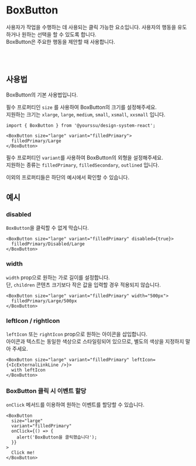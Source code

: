 
<Meta of={BoxButtonStories} />

# BoxButton

사용자가 작업을 수행하는 데 사용되는 클릭 가능한 요소입니다. 사용자의 행동을 유도하거나 원하는 선택을 할 수 있도록 합니다.<br />
BoxButton은 주요한 행동을 제안할 때 사용합니다.

<Canvas of={BoxButtonStories.filledPrimary} />
<Controls />

<br />
<br />

## 사용법

BoxButton의 기본 사용법입니다.

필수 프로퍼티인 `size` 를 사용하여 BoxButton의 크기를 설정해주세요.<br />
지원하는 크기는 `xlarge`, `large`, `medium`, `small`, `xsmall`, `xxsmall` 입니다.

```tsx
import { BoxButton } from '@yourssu/design-system-react';
```

```tsx
<BoxButton size="large" variant="filledPrimary">
  filledPrimary/Large
</BoxButton>
```

<Canvas of={BoxButtonStories.Sizes} withSource="none" />

필수 프로퍼티인 `variant`를 사용하여 BoxButton의 외형을 설정해주세요.<br />
지원하는 종류는 `filledPrimary`, `filledSecondary`, `outlined` 입니다.

<Canvas of={BoxButtonStories.Variants} withSource="none" />

이외의 프로퍼티들은 하단의 예시에서 확인할 수 있습니다.

## 예시

### disabled

`BoxButton`을 클릭할 수 없게 막습니다.

```tsx
<BoxButton size="large" variant="filledPrimary" disabled={true}>
  filledPrimary/Disabled/Large
</BoxButton>
```

<Canvas of={BoxButtonStories.Disabled} withSource="none" />

### width

`width` prop으로 원하는 가로 길이를 설정합니다.<br />
단, `children` 콘텐츠 크기보다 작은 값을 입력할 경우 적용되지 않습니다.

```tsx
<BoxButton size="large" variant="filledPrimary" width="500px">
  filledPrimary/Large/500px
</BoxButton>
```

<Canvas of={BoxButtonStories.Width} withSource="none" />

### leftIcon / rightIcon

`leftIcon` 또는 `rightIcon` prop으로 원하는 아이콘을 삽입합니다.<br />
아이콘과 텍스트는 동일한 색상으로 스타일링되어 있으므로, 별도의 색상을 지정하지 말아 주세요.

```tsx
<BoxButton size="large" variant="filledPrimary" leftIcon={<IcExternalLinkLine />}>
  with leftIcon
</BoxButton>
```

<Canvas of={BoxButtonStories.WithIcon} withSource="none" />

### BoxButton 클릭 시 이벤트 할당

`onClick` 메서드를 이용하여 원하는 이벤트를 할당할 수 있습니다.

```tsx
<BoxButton
  size="large"
  variant="filledPrimary"
  onClick={() => {
    alert('BoxButton을 클릭했습니다');
  }}
>
  Click me!
</BoxButton>
```

<Canvas of={BoxButtonStories.Click} withSource="none" />
